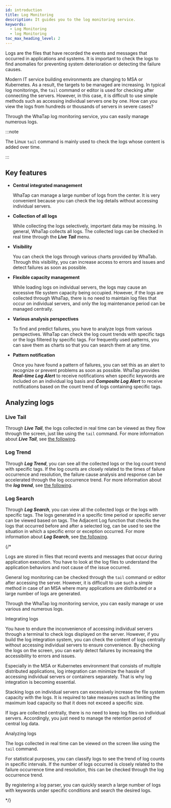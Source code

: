 ```yaml
---
id: introduction
title: Log Monitoring
description: It guides you to the log monitoring service.
keywords:
  - Log Monitoring
  - log Monitoring
toc_max_heading_level: 2
---
```


Logs are the files that have recorded the events and messages that occurred in applications and systems. It is important to check the logs to find anomalies for preventing system deterioration or detecting the failure causes. 

Modern IT service building environments are changing to MSA or Kubernetes. As a result, the targets to be managed are increasing. In typical log monitorings, the `tail` command or editor is used for checking after connecting the servers. However, in this case, it is difficult to use simple methods such as accessing individual servers one by one. How can you view the logs from hundreds or thousands of servers in severe cases? 

Through the WhaTap log monitoring service, you can easily manage numerous logs.

:::note

The Linux `tail` command is mainly used to check the logs whose content is added over time.

:::

## Key features

- **Central integrated management**

  WhaTap can manage a large number of logs from the center. It is very convenient because you can check the log details without accessing individual servers. 

- **Collection of all logs**

  While collecting the logs selectively, important data may be missing. In general, WhaTap collects all logs. The collected logs can be checked in real time through the **_Live Tail_** menu.

- **Visibility**

  You can check the logs through various charts provided by WhaTab. Through this visibility, you can increase access to errors and issues and detect failures as soon as possible.

- **Flexible capacity management**

  While loading logs on individual servers, the logs may cause an excessive file system capacity being occupied. However, if the logs are collected through WhaTap, there is no need to maintain log files that occur on individual servers, and only the log maintenance period can be managed centrally. 

- **Various analysis perspectives**

  To find and predict failures, you have to analyze logs from various perspectives. WhaTap can check the log count trends with specific tags or the logs filtered by specific tags. For frequently used patterns, you can save them as charts so that you can search them at any time.

- **Pattern notification**

  Once you have found a pattern of failures, you can set this as an alert to recognize or prevent problems as soon as possible. WhaTap provides **_Real-time Log Alert_** to receive notifications when specific keywords are included on an individual log basis and **_Composite Log Alert_** to receive notifications based on the count trend of logs containing specific tags. 

## Analyzing logs

### Live Tail

Through **_Live Tail_**, the logs collected in real time can be viewed as they flow through the screen, just like using the `tail` command. For more information about **_Live Tail_**, see [the following](log-lt).

### Log Trend

Through **_Log Trend_**, you can see all the collected logs or the log count trend with specific tags. If the log counts are closely related to the times of failure occurrence and resolution, the failure cause analysis and response can be accelerated through the log occurrence trend. For more information about the **_log trend_**, see [the following](log-exp).

### Log Search

Through **_Log Search_**, you can view all the collected logs or the logs with specific tags. The logs generated in a specific time period or specific server can be viewed based on tags. The Adjacent Log function that checks the logs that occurred before and after a selected log, can be used to see the situation in which a specific error or exception occurred. For more information about **_Log Search_**, see [the following](log-search).

{/* 

Logs are stored in files that record events and messages that occur during application execution. You have to look at the log files to understand the application behaviors and root cause of the issue occurred.

General log monitoring can be checked through the `tail` command or editor after accessing the server. However, it is difficult to use such a simple method in case of an MSA where many applications are distributed or a large number of logs are generated.

Through the WhaTap log monitoring service, you can easily manage or use various and numerous logs.

Integrating logs

You have to endure the inconvenience of accessing individual servers through a terminal to check logs displayed on the server. However, if you build the log integration system, you can check the content of logs centrally without accessing individual servers to ensure convenience. By checking the logs on the screen, you can early detect failures by increasing the accessibility to errors and issues. 

Especially in the MSA or Kubernetes environment that consists of multiple distributed applications, log integration can minimize the hassle of accessing individual servers or containers separately. That is why log integration is becoming essential.

Stacking logs on individual servers can excessively increase the file system capacity with the logs. It is required to take measures such as limiting the maximum load capacity so that it does not exceed a specific size. 

If logs are collected centrally, there is no need to keep log files on individual servers. Accordingly, you just need to manage the retention period of central log data.

Analyzing logs

The logs collected in real time can be viewed on the screen like using the `tail` command. 

For statistical purposes, you can classify logs to see the trend of log counts in specific intervals. If the number of logs occurred is closely related to the failure occurrence time and resolution, this can be checked through the log occurrence trend. 

By registering a log parser, you can quickly search a large number of logs with keywords under specific conditions and search the desired logs.

*/}

